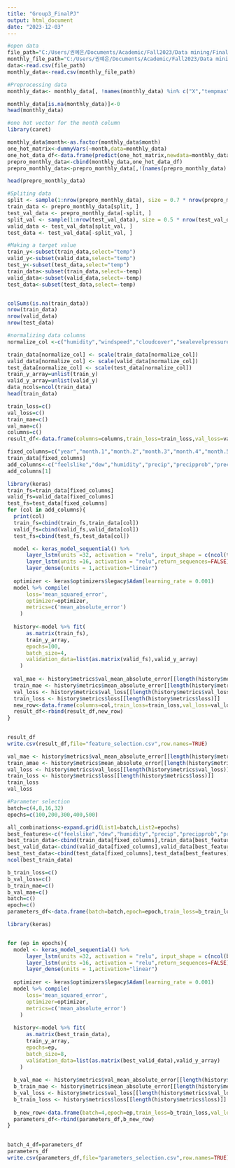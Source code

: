 ---
title: "Group3_FinalPJ"
output: html_document
date: "2023-12-03"
---

```{r}
#open data
file_path="C:/Users/권예은/Documents/Academic/Fall2023/Data mining/Final PJ/Fall2023_Datamining_Group3/data/maindata.csv"
monthly_file_path="C:/Users/권예은/Documents/Academic/Fall2023/Data mining/Final PJ/Fall2023_Datamining_Group3/data/data_monthly.csv"
data<-read.csv(file_path)
monthly_data<-read.csv(monthly_file_path)
```


```{r}
#Preprocessing data
monthly_data<- monthly_data[, !names(monthly_data) %in% c("X","tempmax", "tempmin", "feelslikemax","feelslikemin","solarradiation", "solarenergy", "uvindex", "severerisk", "snowdepth", "snow" )]

monthly_data[is.na(monthly_data)]<-0
head(monthly_data)
```


```{r}
#one hot vector for the month column
library(caret)

monthly_data$month<-as.factor(monthly_data$month)
one_hot_matrix<-dummyVars(~month,data=monthly_data)
one_hot_data_df<-data.frame(predict(one_hot_matrix,newdata=monthly_data))
prepro_monthly_data<-cbind(monthly_data,one_hot_data_df)
prepro_monthly_data<-prepro_monthly_data[,!(names(prepro_monthly_data) %in% c("month"))]

head(prepro_monthly_data)
```


```{r}
#Spliting data
split <- sample(1:nrow(prepro_monthly_data), size = 0.7 * nrow(prepro_monthly_data))
train_data <- prepro_monthly_data[split, ]
test_val_data <- prepro_monthly_data[-split, ]
split_val <- sample(1:nrow(test_val_data), size = 0.5 * nrow(test_val_data))
valid_data <- test_val_data[split_val, ]
test_data <- test_val_data[-split_val, ]

```

```{r}
#Making a target value
train_y<-subset(train_data,select="temp")
valid_y<-subset(valid_data,select="temp")
test_y<-subset(test_data,select="temp")
train_data<-subset(train_data,select=-temp)
valid_data<-subset(valid_data,select=-temp)
test_data<-subset(test_data,select=-temp)


colSums(is.na(train_data))
nrow(train_data)
nrow(valid_data)
nrow(test_data)

```
```{r}
#normalizing data columns
normalize_col <-c("humidity","windspeed","cloudcover","sealevelpressure","precip") 

train_data[normalize_col] <- scale(train_data[normalize_col])
valid_data[normalize_col] <- scale(valid_data[normalize_col])
test_data[normalize_col] <- scale(test_data[normalize_col])
train_y_array=unlist(train_y)
valid_y_array=unlist(valid_y)
data_ncols=ncol(train_data)
head(train_data)
```

```{r}
train_loss=c()
val_loss=c()
train_mae=c()
val_mae=c()
columns=c()
result_df<-data.frame(columns=columns,train_loss=train_loss,val_loss=val_loss,train_mae=train_mae,val_mae=val_mae)
```

```{r}
fixed_columns=c("year","month.1","month.2","month.3","month.4","month.5","month.6","month.7","month.8","month.9","month.10","month.11","month.12")
train_data[fixed_columns]
add_columns<-c("feelslike","dew","humidity","precip","precipprob","precipcover","windgust","windspeed","winddir","sealevelpressure","cloudcover","visibility","moonphase","sunrise_time","sunset_time","Clear","Overcast","Partially.cloudy","Rain..Partially.cloudy","Rain..Overcast","Rain" )
add_columns[1]
```



```{r}

library(keras)
train_fs=train_data[fixed_columns]
valid_fs=valid_data[fixed_columns]
test_fs=test_data[fixed_columns]
for (col in add_columns){
  print(col)
  train_fs=cbind(train_fs,train_data[col])
  valid_fs=cbind(valid_fs,valid_data[col])
  test_fs=cbind(test_fs,test_data[col])

  model <- keras_model_sequential() %>%
      layer_lstm(units =32, activation = "relu", input_shape = c(ncol(train_fs),1),return_sequences=TRUE) %>%
      layer_lstm(units =16, activation = "relu",return_sequences=FALSE) %>%
      layer_dense(units = 1,activation="linear")
  
  optimizer <- keras$optimizers$legacy$Adam(learning_rate = 0.001)
  model %>% compile(
      loss='mean_squared_error',
      optimizer=optimizer,
      metrics=c('mean_absolute_error')
    )
    
  history<-model %>% fit(
      as.matrix(train_fs),
      train_y_array,
      epochs=100,
      batch_size=4,
      validation_data=list(as.matrix(valid_fs),valid_y_array)
    )
  
  val_mae <- history$metrics$val_mean_absolute_error[[length(history$metrics$val_mean_absolute_error)]]
  train_mae <- history$metrics$mean_absolute_error[[length(history$metrics$mean_absolute_error)]]
  val_loss <- history$metrics$val_loss[[length(history$metrics$val_loss)]]
  train_loss <- history$metrics$loss[[length(history$metrics$loss)]]
  new_row<-data.frame(columns=col,train_loss=train_loss,val_loss=val_loss,train_mae=train_mae,val_mae=val_mae)
  result_df<-rbind(result_df,new_row)
}
  
```
```{r}
result_df
write.csv(result_df,file="feature_selection.csv",row.names=TRUE)
```

```{r}
val_mae <- history$metrics$val_mean_absolute_error[[length(history$metrics$val_mean_absolute_error)]]
train_amae <- history$metrics$mean_absolute_error[[length(history$metrics$mean_absolute_error)]]
val_loss <- history$metrics$val_loss[[length(history$metrics$val_loss)]]
train_loss <- history$metrics$loss[[length(history$metrics$loss)]]
train_loss
val_loss
```


```{r}
#Parameter selection
batch=c(4,8,16,32)
epochs=c(100,200,300,400,500)

all_combinations<-expand.grid(List1=batch,List2=epochs)
best_features<-c("feelslike","dew","humidity","precip","precipprob","precipcover")
best_train_data<-cbind(train_data[fixed_columns],train_data[best_features])
best_valid_data<-cbind(valid_data[fixed_columns],valid_data[best_features])
best_test_data<-cbind(test_data[fixed_columns],test_data[best_features])
ncol(best_train_data)
```

```{r}
b_train_loss=c()
b_val_loss=c()
b_train_mae=c()
b_val_mae=c()
batch=c()
epoch=c()
parameters_df<-data.frame(batch=batch,epoch=epoch,train_loss=b_train_loss,val_loss=b_val_loss,train_mae=b_train_mae,val_mae=b_val_mae)
```

```{r}
library(keras)


for (ep in epochs){
  model <- keras_model_sequential() %>%
      layer_lstm(units =32, activation = "relu", input_shape = c(ncol(best_train_data),1),return_sequences=TRUE) %>%
      layer_lstm(units =16, activation = "relu",return_sequences=FALSE) %>%
      layer_dense(units = 1,activation="linear")
    
  optimizer <- keras$optimizers$legacy$Adam(learning_rate = 0.001)
  model %>% compile(
      loss='mean_squared_error',
      optimizer=optimizer,
      metrics=c('mean_absolute_error')
    )
      
  history<-model %>% fit(
      as.matrix(best_train_data),
      train_y_array,
      epochs=ep,
      batch_size=8,
      validation_data=list(as.matrix(best_valid_data),valid_y_array)
    )
    
  b_val_mae <- history$metrics$val_mean_absolute_error[[length(history$metrics$val_mean_absolute_error)]]
  b_train_mae <- history$metrics$mean_absolute_error[[length(history$metrics$mean_absolute_error)]]
  b_val_loss <- history$metrics$val_loss[[length(history$metrics$val_loss)]]
  b_train_loss <- history$metrics$loss[[length(history$metrics$loss)]]
    
  b_new_row<-data.frame(batch=4,epoch=ep,train_loss=b_train_loss,val_loss=b_val_loss,train_mae=b_train_mae,val_mae=b_val_mae)
  parameters_df<-rbind(parameters_df,b_new_row)
}
  
```

```{r}
batch_4_df=parameters_df
parameters_df
write.csv(parameters_df,file="parameters_selection.csv",row.names=TRUE)
```

